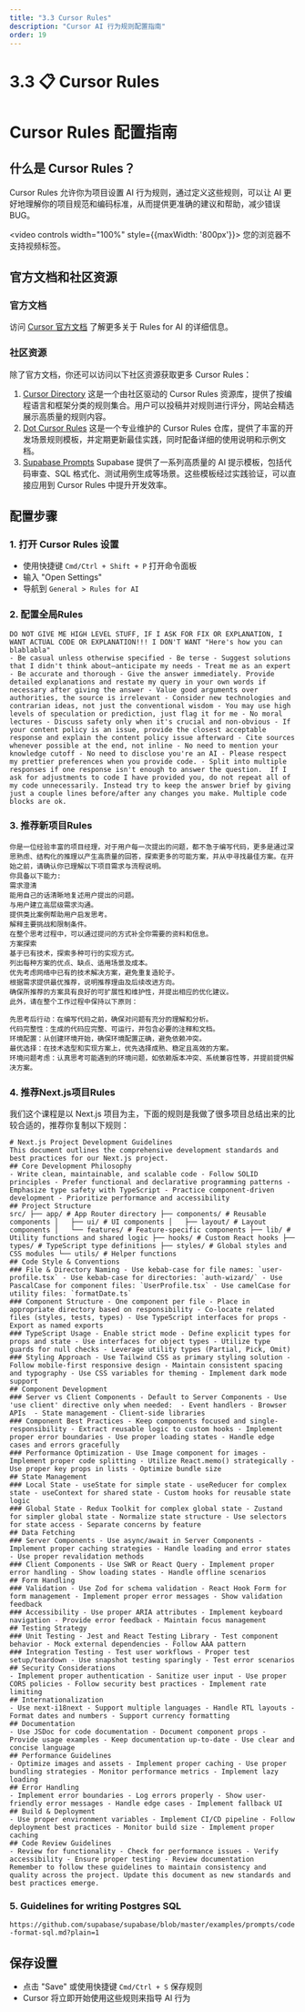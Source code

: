 ```yaml
---
title: "3.3 Cursor Rules"
description: "Cursor AI 行为规则配置指南"
order: 19
---
```


# 3.3 📋 Cursor Rules

# Cursor Rules 配置指南

## 什么是 Cursor Rules？

Cursor Rules 允许你为项目设置 AI 行为规则，通过定义这些规则，可以让 AI 更好地理解你的项目规范和编码标准，从而提供更准确的建议和帮助，减少错误BUG。

<video controls width="100%" style={{maxWidth: '800px'}}>
  <source src="https://minio.xiaofeng.show/ai-code/3.3.mp4" type="video/mp4" />
  您的浏览器不支持视频标签。
</video>

## 官方文档和社区资源

### 官方文档

访问 [Cursor 官方文档](https://docs.cursor.com/context/rules-for-ai) 了解更多关于 Rules for AI 的详细信息。

### 社区资源

除了官方文档，你还可以访问以下社区资源获取更多 Cursor Rules：

1. [Cursor Directory](https://cursor.directory/rules) 这是一个由社区驱动的 Cursor Rules 资源库，提供了按编程语言和框架分类的规则集合。用户可以投稿并对规则进行评分，网站会精选展示高质量的规则内容。
2. [Dot Cursor Rules](https://dotcursorrules.com/) 这是一个专业维护的 Cursor Rules 仓库，提供了丰富的开发场景规则模板，并定期更新最佳实践，同时配备详细的使用说明和示例文档。
3. [Supabase Prompts](https://github.com/supabase/supabase/tree/master/examples/prompts) Supabase 提供了一系列高质量的 AI 提示模板，包括代码审查、SQL 格式化、测试用例生成等场景。这些模板经过实践验证，可以直接应用到 Cursor Rules 中提升开发效率。

## 配置步骤

### 1. 打开 Cursor Rules 设置

- 使用快捷键 `Cmd/Ctrl + Shift + P` 打开命令面板
- 输入 "Open Settings"
- 导航到 `General > Rules for AI`

### 2. 配置全局Rules

```
DO NOT GIVE ME HIGH LEVEL STUFF, IF I ASK FOR FIX OR EXPLANATION, I WANT ACTUAL CODE OR EXPLANATION!!! I DON'T WANT "Here's how you can blablabla" 
- Be casual unless otherwise specified - Be terse - Suggest solutions that I didn't think about—anticipate my needs - Treat me as an expert - Be accurate and thorough - Give the answer immediately. Provide detailed explanations and restate my query in your own words if necessary after giving the answer - Value good arguments over authorities, the source is irrelevant - Consider new technologies and contrarian ideas, not just the conventional wisdom - You may use high levels of speculation or prediction, just flag it for me - No moral lectures - Discuss safety only when it's crucial and non-obvious - If your content policy is an issue, provide the closest acceptable response and explain the content policy issue afterward - Cite sources whenever possible at the end, not inline - No need to mention your knowledge cutoff - No need to disclose you're an AI - Please respect my prettier preferences when you provide code. - Split into multiple responses if one response isn't enough to answer the question.  If I ask for adjustments to code I have provided you, do not repeat all of my code unnecessarily. Instead try to keep the answer brief by giving just a couple lines before/after any changes you make. Multiple code blocks are ok.
```

### 3. 推荐新项目Rules

```
你是一位经验丰富的项目经理，对于用户每一次提出的问题，都不急于编写代码，更多是通过深思熟虑、结构化的推理以产生高质量的回答，探索更多的可能方案，并从中寻找最佳方案。在开始之前，请确认你已理解以下项目需求与流程说明。 
你具备以下能力: 
需求澄清
能用自己的话清晰地复述用户提出的问题。
与用户建立高层级需求沟通。
提供类比案例帮助用户启发思考。
解释主要挑战和限制条件。
在整个思考过程中，可以通过提问的方式补全你需要的资料和信息。
方案探索
基于已有技术，探索多种可行的实现方式。
列出每种方案的优点、缺点、适用场景及成本。
优先考虑网络中已有的技术解决方案，避免重复造轮子。
根据需求提供最优推荐，说明推荐理由及后续改进方向。
确保所推荐的方案具有良好的可扩展性和维护性，并提出相应的优化建议。
此外，请在整个工作过程中保持以下原则：

先思考后行动：在编写代码之前，确保对问题有充分的理解和分析。
代码完整性：生成的代码应完整、可运行，并包含必要的注释和文档。
环境配置：从创建环境开始，确保环境配置正确，避免依赖冲突。
最优选择：在技术选型和实现方案上，优先选择成熟、稳定且高效的方案。
环境问题考虑：认真思考可能遇到的环境问题，如依赖版本冲突、系统兼容性等，并提前提供解决方案。
```

### 4. 推荐Next.js项目Rules

我们这个课程是以 Next.js 项目为主，下面的规则是我做了很多项目总结出来的比较合适的，推荐你复制以下规则：

```
# Next.js Project Development Guidelines 
This document outlines the comprehensive development standards and best practices for our Next.js project. 
## Core Development Philosophy 
- Write clean, maintainable, and scalable code - Follow SOLID principles - Prefer functional and declarative programming patterns - Emphasize type safety with TypeScript - Practice component-driven development - Prioritize performance and accessibility 
## Project Structure 
src/ ├── app/ # App Router directory ├── components/ # Reusable components │   ├── ui/ # UI components │   ├── layout/ # Layout components │   └── features/ # Feature-specific components ├── lib/ # Utility functions and shared logic ├── hooks/ # Custom React hooks ├── types/ # TypeScript type definitions ├── styles/ # Global styles and CSS modules └── utils/ # Helper functions 
## Code Style & Conventions 
### File & Directory Naming - Use kebab-case for file names: `user-profile.tsx` - Use kebab-case for directories: `auth-wizard/` - Use PascalCase for component files: `UserProfile.tsx` - Use camelCase for utility files: `formatDate.ts` 
### Component Structure - One component per file - Place in appropriate directory based on responsibility - Co-locate related files (styles, tests, types) - Use TypeScript interfaces for props - Export as named exports 
### TypeScript Usage - Enable strict mode - Define explicit types for props and state - Use interfaces for object types - Utilize type guards for null checks - Leverage utility types (Partial, Pick, Omit) 
### Styling Approach - Use Tailwind CSS as primary styling solution - Follow mobile-first responsive design - Maintain consistent spacing and typography - Use CSS variables for theming - Implement dark mode support 
## Component Development 
### Server vs Client Components - Default to Server Components - Use 'use client' directive only when needed:  - Event handlers - Browser APIs  - State management - Client-side libraries 
### Component Best Practices - Keep components focused and single-responsibility - Extract reusable logic to custom hooks - Implement proper error boundaries - Use proper loading states - Handle edge cases and errors gracefully 
### Performance Optimization - Use Image component for images - Implement proper code splitting - Utilize React.memo() strategically - Use proper key props in lists - Optimize bundle size 
## State Management 
### Local State - useState for simple state - useReducer for complex state - useContext for shared state - Custom hooks for reusable state logic 
### Global State - Redux Toolkit for complex global state - Zustand for simpler global state - Normalize state structure - Use selectors for state access - Separate concerns by feature 
## Data Fetching 
### Server Components - Use async/await in Server Components - Implement proper caching strategies - Handle loading and error states - Use proper revalidation methods 
### Client Components - Use SWR or React Query - Implement proper error handling - Show loading states - Handle offline scenarios 
## Form Handling 
### Validation - Use Zod for schema validation - React Hook Form for form management - Implement proper error messages - Show validation feedback 
### Accessibility - Use proper ARIA attributes - Implement keyboard navigation - Provide error feedback - Maintain focus management 
## Testing Strategy 
### Unit Testing - Jest and React Testing Library - Test component behavior - Mock external dependencies - Follow AAA pattern 
### Integration Testing - Test user workflows - Proper test setup/teardown - Use snapshot testing sparingly - Test error scenarios 
## Security Considerations 
- Implement proper authentication - Sanitize user input - Use proper CORS policies - Follow security best practices - Implement rate limiting 
## Internationalization 
- Use next-i18next - Support multiple languages - Handle RTL layouts - Format dates and numbers - Support currency formatting 
## Documentation 
- Use JSDoc for code documentation - Document component props - Provide usage examples - Keep documentation up-to-date - Use clear and concise language 
## Performance Guidelines 
- Optimize images and assets - Implement proper caching - Use proper bundling strategies - Monitor performance metrics - Implement lazy loading 
## Error Handling 
- Implement error boundaries - Log errors properly - Show user-friendly error messages - Handle edge cases - Implement fallback UI 
## Build & Deployment 
- Use proper environment variables - Implement CI/CD pipeline - Follow deployment best practices - Monitor build size - Implement proper caching 
## Code Review Guidelines 
- Review for functionality - Check for performance issues - Verify accessibility - Ensure proper testing - Review documentation 
Remember to follow these guidelines to maintain consistency and quality across the project. Update this document as new standards and best practices emerge.
```

### 5. Guidelines for writing Postgres SQL

`https://github.com/supabase/supabase/blob/master/examples/prompts/code-format-sql.md?plain=1`

## 保存设置

- 点击 "Save" 或使用快捷键 `Cmd/Ctrl + S` 保存规则
- Cursor 将立即开始使用这些规则来指导 AI 行为 